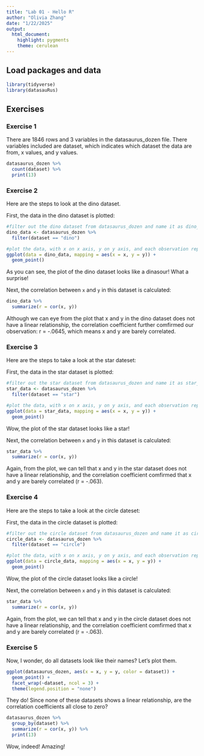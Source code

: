 ```yaml
---
title: "Lab 01 - Hello R"
author: "Olivia Zhang"
date: "1/22/2025"
output: 
  html_document: 
    highlight: pygments
    theme: cerulean
---
```


## Load packages and data

```r
library(tidyverse) 
library(datasauRus)
```

## Exercises

### Exercise 1

There are 1846 rows and 3 variables in the datasaurus_dozen file. There variables included are dataset, which indicates which dataset the data are from, x values, and y values. 

```r
datasaurus_dozen %>%
  count(dataset) %>%
  print(13)
```

### Exercise 2

Here are the steps to look at the dino dataset.

First, the data in the dino dataset is plotted:

```r
#filter out the dino dataset from datasaurus_dozen and name it as dino_data
dino_data <- datasaurus_dozen %>%
  filter(dataset == "dino")

#plot the data, with x on x axis, y on y axis, and each observation represented as points
ggplot(data = dino_data, mapping = aes(x = x, y = y)) +
  geom_point()
```

As you can see, the plot of the dino dataset looks like a dinasour! What a surprise!

Next, the correlation between `x` and `y` in this dataset is calculated:

```r
dino_data %>%
  summarize(r = cor(x, y))
```

Although we can eye from the plot that x and y in the dino dataset does not have a linear relationship,
the correlation coefficient further comfirmed our observation: r = -.0645, which means x and y are 
barely correlated. 

### Exercise 3

Here are the steps to take a look at the star dateset:

First, the data in the star dataset is plotted:

```r
#filter out the star dataset from datasaurus_dozen and name it as star_data
star_data <- datasaurus_dozen %>%
  filter(dataset == "star")

#plot the data, with x on x axis, y on y axis, and each observation represented as points
ggplot(data = star_data, mapping = aes(x = x, y = y)) +
  geom_point()
```

Wow, the plot of the star dataset looks like a star!

Next, the correlation between `x` and `y` in this dataset is calculated:

```r
star_data %>%
  summarize(r = cor(x, y))
```
Again, from the plot, we can tell that x and y in the star dataset does not have a linear relationship,
and the correlation coefficient comfirmed that x and y are barely correlated (r = -.063). 


### Exercise 4

Here are the steps to take a look at the circle dateset:

First, the data in the circle dataset is plotted:

```r
#filter out the circle dataset from datasaurus_dozen and name it as circle_data
circle_data <- datasaurus_dozen %>%
  filter(dataset == "circle")

#plot the data, with x on x axis, y on y axis, and each observation represented as points
ggplot(data = circle_data, mapping = aes(x = x, y = y)) +
  geom_point()
```

Wow, the plot of the circle dataset looks like a circle!

Next, the correlation between `x` and `y` in this dataset is calculated:

```r
star_data %>%
  summarize(r = cor(x, y))
```
Again, from the plot, we can tell that x and y in the circle dataset does not have a linear relationship,
and the correlation coefficient comfirmed that x and y are barely correlated (r = -.063). 

### Exercise 5

Now, I wonder, do all datasets look like their names? Let's plot them.

```r
ggplot(datasaurus_dozen, aes(x = x, y = y, color = dataset)) +
  geom_point() +
  facet_wrap(~dataset, ncol = 3) +
  theme(legend.position = "none")
```

They do! Since none of these datasets shows a linear relationship, 
are the correlation coefficients all close to zero?
```r
datasaurus_dozen %>%
  group_by(dataset) %>%
  summarize(r = cor(x, y)) %>%
  print(13)
```
Wow, indeed! Amazing!
